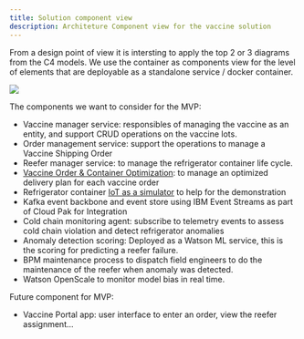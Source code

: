 ```yaml
---
title: Solution component view
description: Architeture Component view for the vaccine solution
---
```

 
From a design point of view it is intersting to apply the top 2 or 3 diagrams from the C4 models. We use the container as components view for the level of elements that are deployable as a standalone service / docker container.

![](./images/vaccine-comp-view.png)

The components we want to consider for the MVP:

* Vaccine manager service: responsibles of managing the vaccine as an entity, and support CRUD operations on the vaccine lots.
* Order management service: support the operations to manage a Vaccine Shipping Order
* Reefer manager service: to manage the refrigerator container life cycle.
* [Vaccine Order & Container Optimization](../voco/): to manage an optimized delivery plan for each vaccine order
* Refrigerator container [IoT as a simulator](../../solution/reefer-iot/) to help for the demonstration
* Kafka event backbone and event store using IBM Event Streams as part of Cloud Pak for Integration
* Cold chain monitoring agent: subscribe to telemetry events to assess cold chain violation and detect refrigerator anomalies
* Anomaly detection scoring: Deployed as a Watson ML service, this is the scoring for predicting a reefer failure.
* BPM maintenance process to dispatch field engineers to do the maintenance of the reefer when anomaly was detected.
* Watson OpenScale to monitor model bias in real time.

Future component for MVP:
* Vaccine Portal app: user interface to enter an order, view the reefer assignment...